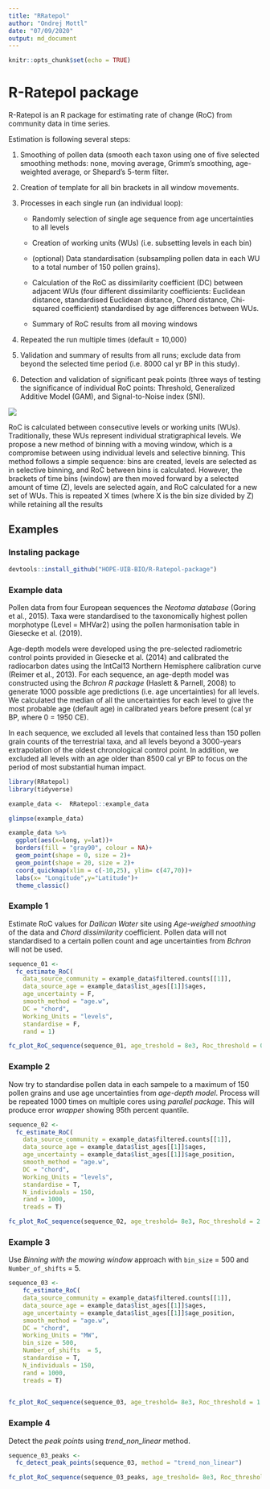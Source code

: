 ```yaml
---
title: "RRatepol"
author: "Ondrej Mottl"
date: "07/09/2020"
output: md_document
---
```


```r
knitr::opts_chunk$set(echo = TRUE)
```

# R-Ratepol package

R-Ratepol is an R package for estimating rate of change (RoC) from community data in time series.

Estimation is following several steps:

1. Smoothing of pollen data (smooth each taxon using one of five selected smoothing methods: none, moving average, Grimm’s smoothing, age-weighted average, or Shepard's 5-term filter.

2. Creation of template for all bin brackets in all window movements. 

3. Processes in each single run (an individual loop):
    +	Randomly selection of single age sequence from age uncertainties to all levels
    
    + Creation of working units (WUs) (i.e. subsetting levels in each bin)
    
    + (optional) Data standardisation (subsampling pollen data in each WU to a total number of 150 pollen grains).
    
    + Calculation of the RoC as dissimilarity coefficient (DC) between adjacent WUs (four different dissimilarity coefficients: Euclidean distance, standardised Euclidean distance, Chord distance, Chi-squared coefficient) standardised by age differences between WUs.
    
    + Summary of RoC results from all moving windows 

4.	Repeated the run multiple times (default = 10,000)

5.	Validation and summary of results from all runs; exclude data from beyond the selected time period (i.e. 8000   cal yr BP in this study).


6.	Detection and validation of significant peak points (three ways of testing the significance of individual RoC points: Threshold, Generalized Additive Model (GAM), and Signal-to-Noise index (SNI).

![](README_files/figure-source/Fig_Scheme.png)

RoC is calculated between consecutive levels or working units (WUs). Traditionally, these WUs represent individual stratigraphical levels. We propose a new method of binning with a moving window, which is a compromise between using individual levels and selective binning. This method follows a simple sequence: bins are created, levels are selected as in selective binning, and RoC between bins is calculated. However, the brackets of time bins (window) are then moved forward by a selected amount of time (Z), levels are selected again, and RoC calculated for a new set of WUs. This is repeated X times (where X is the bin size divided by Z) while retaining all the results 

## Examples

### Instaling package

```r
devtools::install_github("HOPE-UIB-BIO/R-Ratepol-package")

```

### Example data

Pollen data from  four European sequences the *Neotoma database* (Goring et al., 2015). Taxa were standardised to the taxonomically highest pollen morphotype (Level = MHVar2) using the pollen harmonisation table in Giesecke et al. (2019). 

Age-depth models were developed using the pre-selected radiometric control points provided in Giesecke et al. (2014) and calibrated the radiocarbon dates using the IntCal13 Northern Hemisphere calibration curve (Reimer et al., 2013). For each sequence,  an age-depth model was constructed using the *Bchron R package* (Haslett & Parnell, 2008) to generate 1000 possible age predictions (i.e. age uncertainties) for all levels. We calculated the median of all the uncertainties for each level to give the most probable age (default age) in calibrated years before present (cal yr BP, where 0 = 1950 CE). 

In each sequence, we excluded all levels that contained less than 150 pollen grain counts of the terrestrial taxa, and all levels beyond a 3000-years extrapolation of the oldest chronological control point. In addition, we excluded all levels with an age older than 8500 cal yr BP to focus on the period of most substantial human impact.

```r
library(RRatepol)
library(tidyverse)
```


```r
example_data <-  RRatepol::example_data

glimpse(example_data)

```
```r
example_data %>%
  ggplot(aes(x=long, y=lat))+
  borders(fill = "gray90", colour = NA)+
  geom_point(shape = 0, size = 2)+
  geom_point(shape = 20, size = 2)+
  coord_quickmap(xlim = c(-10,25), ylim= c(47,70))+
  labs(x= "Longitude",y="Latitude")+
  theme_classic()
```

### Example 1

Estimate RoC values for *Dallican Water* site using *Age-weighed smoothing* of the data and *Chord dissimilarity* coefficient. Pollen data will not standardised to a certain pollen count and age uncertainties from *Bchron* will not be used.  

```r
sequence_01 <- 
  fc_estimate_RoC(
    data_source_community = example_data$filtered.counts[[1]],
    data_source_age = example_data$list_ages[[1]]$ages,
    age_uncertainty = F,
    smooth_method = "age.w",
    DC = "chord",
    Working_Units = "levels",
    standardise = F,
    rand = 1)

```

```r
fc_plot_RoC_sequence(sequence_01, age_treshold = 8e3, Roc_threshold = 0.5, Peaks = F, trend = F)
```

### Example 2

Now try to standardise pollen data in each sampele to a maximum of 150  pollen grains and use age uncertainties from *age-depth model*.
Process will be repeated 1000 times on multiple cores using *parallel package*.
This will produce error *wrapper* showing 95th percent quantile.

```r
sequence_02 <-
  fc_estimate_RoC(
    data_source_community = example_data$filtered.counts[[1]],
    data_source_age = example_data$list_ages[[1]]$ages,
    age_uncertainty = example_data$list_ages[[1]]$age_position,
    smooth_method = "age.w",
    DC = "chord",
    Working_Units = "levels",
    standardise = T,
    N_individuals = 150,
    rand = 1000,
    treads = T)


```

```r
fc_plot_RoC_sequence(sequence_02, age_treshold= 8e3, Roc_threshold = 2.5, Peaks = F, trend = F)
```

### Example 3

Use *Binning with the mowing window* approach with `bin_size` = 500 and `Number_of_shifts` = 5. 

```r
sequence_03 <-
    fc_estimate_RoC(
    data_source_community = example_data$filtered.counts[[1]],
    data_source_age = example_data$list_ages[[1]]$ages,
    age_uncertainty = example_data$list_ages[[1]]$age_position,
    smooth_method = "age.w",
    DC = "chord",
    Working_Units = "MW",
    bin_size = 500,
    Number_of_shifts  = 5,
    standardise = T,
    N_individuals = 150,
    rand = 1000,
    treads = T)
  
```

```r
fc_plot_RoC_sequence(sequence_03, age_treshold= 8e3, Roc_threshold = 1.5, Peaks = F, trend = F)
```

### Example 4

Detect the *peak points* using *trend_non_linear* method.


```r
sequence_03_peaks <-
  fc_detect_peak_points(sequence_03, method = "trend_non_linear")

fc_plot_RoC_sequence(sequence_03_peaks, age_treshold= 8e3, Roc_threshold = 1, Peaks = T, trend = "trend_non_linear")
```